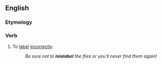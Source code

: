 ==English==

===Etymology===
{{prefix|en|mis|label}}

===Verb===
{{en-verb|mislabels|mislabelling|pres_ptc2_qual=US|pres_ptc2=mislabeling|mislabelled|past2_qual=US|past2=mislabeled}}

# To [[label]] [[incorrectly]].
#: ''Be sure not to '''mislabel''' the files or you'll never find them again!''
